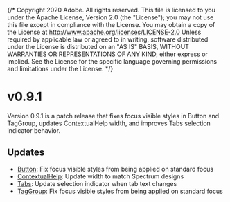 {/* Copyright 2020 Adobe. All rights reserved.
This file is licensed to you under the Apache License, Version 2.0 (the "License");
you may not use this file except in compliance with the License. You may obtain a copy
of the License at http://www.apache.org/licenses/LICENSE-2.0
Unless required by applicable law or agreed to in writing, software distributed under
the License is distributed on an "AS IS" BASIS, WITHOUT WARRANTIES OR REPRESENTATIONS
OF ANY KIND, either express or implied. See the License for the specific language
governing permissions and limitations under the License. */}




# v0.9.1
<Time date={date} />

Version 0.9.1 is a patch release that fixes focus visible styles in Button and TagGroup, updates ContextualHelp width, and improves Tabs selection indicator behavior.

## Updates
* [Button](../Button.html): Fix focus visible styles from being applied on standard focus
* [ContextualHelp](../ContextualHelp.html): Update width to match Spectrum designs
* [Tabs](../Tabs.html): Update selection indicator when tab text changes
* [TagGroup](../TagGroup.html): Fix focus visible styles from being applied on standard focus
